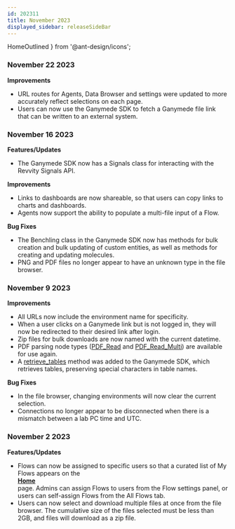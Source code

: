 ```yaml
---
id: 202311
title: November 2023
displayed_sidebar: releaseSideBar
---
```


  HomeOutlined
} from '@ant-design/icons';

### November 22 2023
**Improvements**
- URL routes for Agents, Data Browser and settings were updated to more accurately reflect selections on each page.
- Users can now use the Ganymede SDK to fetch a Ganymede file link that can be written to an external system.

### November 16 2023
**Features/Updates**
- The Ganymede SDK now has a Signals class for interacting with the Revvity Signals API.

**Improvements**
- Links to dashboards are now shareable, so that users can copy links to charts and dashboards.
- Agents now support the ability to populate a multi-file input of a Flow.

**Bug Fixes**
- The Benchling class in the Ganymede SDK now has methods for bulk creation and bulk updating of custom entities, as well as methods for creating and updating molecules.
- PNG and PDF files no longer appear to have an unknown type in the file browser.

### November 9 2023
**Improvements**
- All URLs now include the environment name for specificity.
- When a user clicks on a Ganymede link but is not logged in, they will now be redirected to their desired link after login.
- Zip files for bulk downloads are now named with the current datetime.
- PDF parsing node types ([PDF_Read](../nodes/File/PDF_Read.md) and [PDF_Read_Multi](../nodes/File/PDF_Read.md)) are available for use again.
- A [retrieve_tables](../sdk/GanymedeClass.mdx#method-retrieve_tables) method was added to the Ganymede SDK, which retrieves tables, preserving special characters in table names. 

**Bug Fixes**
- In the file browser, changing environments will now clear the current selection.
- Connections no longer appear to be disconnected when there is a mismatch between a lab PC time and UTC.

### November 2 2023
**Features/Updates**
- Flows can now be assigned to specific users so that a curated list of My Flows appears on the [<div className="button darkblue_button"><HomeOutlined /> **Home**</div>](../Home.mdx) page. Admins can assign Flows to users from the Flow settings panel, or users can self-assign Flows from the All Flows tab.
- Users can now select and download multiple files at once from the file browser. The cumulative size of the files selected must be less than 2GB, and files will download as a zip file.
